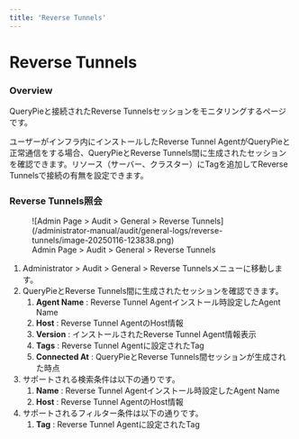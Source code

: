 ```yaml
---
title: 'Reverse Tunnels'
---
```


# Reverse Tunnels

### Overview

QueryPieと接続されたReverse Tunnelsセッションをモニタリングするページです。

ユーザーがインフラ内にインストールしたReverse Tunnel AgentがQueryPieと正常通信をする場合、QueryPieとReverse Tunnels間に生成されたセッションを確認できます。リソース（サーバー、クラスター）にTagを追加してReverse Tunnelsで接続の有無を設定できます。

### Reverse Tunnels照会

<figure data-layout="center" data-align="center">
![Admin Page &gt; Audit &gt; General &gt; Reverse Tunnels](/administrator-manual/audit/general-logs/reverse-tunnels/image-20250116-123838.png)
<figcaption>
Admin Page &gt; Audit &gt; General &gt; Reverse Tunnels
</figcaption>
</figure>

1. Administrator &gt; Audit &gt; General &gt; Reverse Tunnelsメニューに移動します。
2.  QueryPieとReverse Tunnels間に生成されたセッションを確認できます。
    1.  **Agent Name**  : Reverse Tunnel Agentインストール時設定したAgent Name
    2.  **Host** : Reverse Tunnel AgentのHost情報
    3.  **Version**  : インストールされたReverse Tunnel Agent情報表示
    4.  **Tags**  : Reverse Tunnel Agentに設定されたTag
    5.  **Connected At**  : QueryPieとReverse Tunnels間セッションが生成された時点
3. サポートされる検索条件は以下の通りです。
    1.  **Name** : Reverse Tunnel Agentインストール時設定したAgent Name
    2.  **Host**  : Reverse Tunnel AgentのHost情報
4. サポートされるフィルター条件は以下の通りです。
    1.  **Tag** : Reverse Tunnel Agentに設定されたTag


